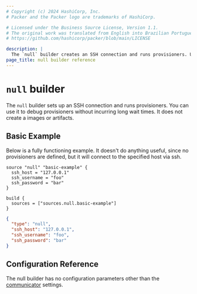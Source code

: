 ```yaml
---
# Copyright (c) 2024 HashiCorp, Inc.
# Packer and the Packer logo are trademarks of HashiCorp.

# Licensed under the Business Source License, Version 1.1.
# The original work was translated from English into Brazilian Portuguese.
# https://github.com/hashicorp/packer/blob/main/LICENSE

description: |
  The `null` builder creates an SSH connection and runs provisioners. Use the `null` builder to debug provisioners without incurring long wait times.
page_title: null builder reference
---
```


<BadgesHeader>
  <PluginBadge type="official" />
</BadgesHeader>

# `null` builder

The `null` builder sets up an SSH connection and runs provisioners. You can use it to debug provisioners without incurring long wait times. It does not create a images or artifacts.

## Basic Example

Below is a fully functioning example. It doesn't do anything useful, since no
provisioners are defined, but it will connect to the specified host via ssh.

<Tabs>
<Tab heading="HCL2">

```hcl
source "null" "basic-example" {
  ssh_host = "127.0.0.1"
  ssh_username = "foo"
  ssh_password = "bar"
}

build {
  sources = ["sources.null.basic-example"]
}
```

</Tab>
<Tab heading="JSON">

```json
{
  "type": "null",
  "ssh_host": "127.0.0.1",
  "ssh_username": "foo",
  "ssh_password": "bar"
}
```

</Tab>
</Tabs>

## Configuration Reference

The null builder has no configuration parameters other than the
[communicator](/packer/docs/templates/legacy_json_templates/communicator) settings.
